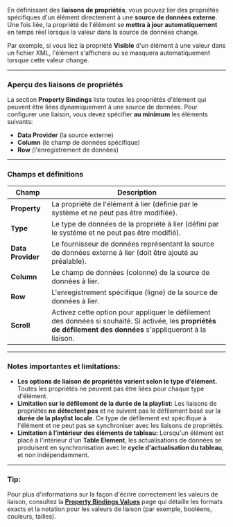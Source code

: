 En définissant des **liaisons de propriétés**, vous pouvez lier des propriétés spécifiques d'un élément directement à une **source de données externe**. Une fois liée, la propriété de l'élément se **mettra à jour automatiquement** en temps réel lorsque la valeur dans la source de données change.

Par exemple, si vous liez la propriété **Visible** d'un élément à une valeur dans un fichier XML, l'élément s'affichera ou se masquera automatiquement lorsque cette valeur change.

***

### **Aperçu des liaisons de propriétés**

La section **Property Bindings** liste toutes les propriétés d'élément qui peuvent être liées dynamiquement à une source de données. Pour configurer une liaison, vous devez spécifier **au minimum** les éléments suivants:

* **Data Provider** (la source externe)
* **Column** (le champ de données spécifique)
* **Row** (l'enregistrement de données)

***

### **Champs et définitions**

| **Champ**         | **Description**                                                                                                                                                  |
| ----------------- | ---------------------------------------------------------------------------------------------------------------------------------------------------------------- |
| **Property**      | La propriété de l'élément à lier (définie par le système et ne peut pas être modifiée).                                                                          |
| **Type**          | Le type de données de la propriété à lier (défini par le système et ne peut pas être modifié).                                                                   |
| **Data Provider** | Le fournisseur de données représentant la source de données externe à lier (doit être ajouté au préalable).                                                      |
| **Column**        | Le champ de données (colonne) de la source de données à lier.                                                                                                    |
| **Row**           | L'enregistrement spécifique (ligne) de la source de données à lier.                                                                                              |
| **Scroll**        | Activez cette option pour appliquer le défilement des données si souhaité. Si activée, les **propriétés de défilement des données** s'appliqueront à la liaison. |

***

### **Notes importantes et limitations:**

* **Les options de liaison de propriétés varient selon le type d'élément.** Toutes les propriétés ne peuvent pas être liées pour chaque type d'élément.
* **Limitation sur le défilement de la durée de la playlist:** Les liaisons de propriétés **ne détectent pas** et ne suivent pas le défilement basé sur la **durée de la playlist locale**. Ce type de défilement est spécifique à l'élément et ne peut pas se synchroniser avec les liaisons de propriétés.
* **Limitation à l'intérieur des éléments de tableau:** Lorsqu'un élément est placé à l'intérieur d'un **Table Element**, les actualisations de données se produisent en synchronisation avec le **cycle d'actualisation du tableau**, et non indépendamment.

***

### **Tip:**

Pour plus d'informations sur la façon d'écrire correctement les valeurs de liaison, consultez la **[Property Bindings Values](#)** page qui détaille les formats exacts et la notation pour les valeurs de liaison (par exemple, booléens, couleurs, tailles).
